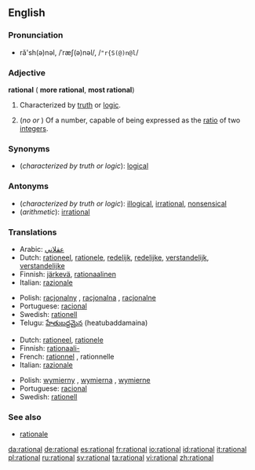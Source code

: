 ==English==

===Pronunciation===
*ră'sh(ə)nəl, /ˈræʃ(ə)nəl/, /<tt>"r{S(@)n@l</tt>/

===Adjective===
'''rational''' ({{compar}} '''more rational''', {{superl}} '''most rational''')

# Characterized by [[truth]] or [[logic]].
# {{arithmetic}} (''no'' {{compar}} ''or'' {{superl}}) Of a number, capable of being expressed as the [[ratio]] of two [[integer]]s.

===Synonyms===
*(''characterized by truth or logic''): [[logical]]

===Antonyms===
*(''characterized by truth or logic''): [[illogical]], [[irrational]], [[nonsensical]]
*(''arithmetic''): [[irrational]]

{{rfc-level|Translations at L4+ not in L3 POS section}}

===Translations===

{{trans-top|characterized by truth or logic}}
*Arabic: [[عقلاني]]
*Dutch: [[rationeel]], [[rationele]], [[redelijk]], [[redelijke]], [[verstandelijk]], [[verstandelijke]]
*Finnish: [[järkevä]], [[rationaalinen]]
*Italian: [[razionale]]
{{trans-mid}}
*Polish: [[racjonalny]] {{m}}, [[racjonalna]] {{f}}, [[racjonalne]] {{n}}
*Portuguese: [[racional]]
*Swedish: [[rationell]]
*Telugu: [[హేతుబద్దమైన]] (heatubaddamaina)
{{trans-bottom}}

{{trans-top|arithmetic}}
*Dutch: [[rationeel]], [[rationele]]
*Finnish: [[rationaali-]]
*French: [[rationnel]] {{m}}, rationnelle {{f}}
*Italian: [[razionale]]
{{trans-mid}}
*Polish: [[wymierny]] {{m}}, [[wymierna]] {{f}}, [[wymierne]] {{n}}
*Portuguese: [[racional]]
*Swedish: [[rationell]]
{{trans-bottom}}

===See also===
*[[rationale]]

[[da:rational]]
[[de:rational]]
[[es:rational]]
[[fr:rational]]
[[io:rational]]
[[id:rational]]
[[it:rational]]
[[pl:rational]]
[[ru:rational]]
[[sv:rational]]
[[ta:rational]]
[[vi:rational]]
[[zh:rational]]